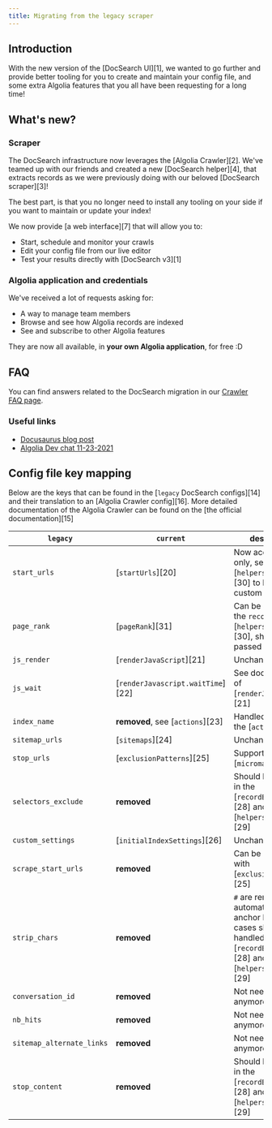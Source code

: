 ```yaml
---
title: Migrating from the legacy scraper
---
```



## Introduction

With the new version of the [DocSearch UI][1], we wanted to go further and provide better tooling for you to create and maintain your config file, and some extra Algolia features that you all have been requesting for a long time!

## What's new?

### Scraper

The DocSearch infrastructure now leverages the [Algolia Crawler][2]. We've teamed up with our friends and created a new [DocSearch helper][4], that extracts records as we were previously doing with our beloved [DocSearch scraper][3]!

The best part, is that you no longer need to install any tooling on your side if you want to maintain or update your index!

We now provide [a web interface][7] that will allow you to:

- Start, schedule and monitor your crawls
- Edit your config file from our live editor
- Test your results directly with [DocSearch v3][1]

### Algolia application and credentials

We've received a lot of requests asking for:

- A way to manage team members
- Browse and see how Algolia records are indexed
- See and subscribe to other Algolia features

They are now all available, in **your own Algolia application**, for free :D

## FAQ

You can find answers related to the DocSearch migration in our [Crawler FAQ page](/docs/crawler).

### Useful links

- [Docusaurus blog post](https://docusaurus.io/blog/2021/11/21/algolia-docsearch-migration)
- [Algolia Dev chat 11-23-2021](https://www.youtube.com/watch?v=htsjpojpKtc&t=2404s)

## Config file key mapping

Below are the keys that can be found in the [`legacy` DocSearch configs][14] and their translation to an [Algolia Crawler config][16]. More detailed documentation of the Algolia Crawler can be found on the [the official documentation][15]

| `legacy`                  | `current`                         | description                                                                                                                                |
| ------------------------- | --------------------------------- | ------------------------------------------------------------------------------------------------------------------------------------------ |
| `start_urls`              | [`startUrls`][20]                 | Now accepts URLs only, see [`helpers.docsearch`][30] to handle custom variables                                                            |
| `page_rank`               | [`pageRank`][31]                  | Can be added to the `recordProps` in [`helpers.docsearch`][30], should be passed as a **string**                                           |
| `js_render`               | [`renderJavaScript`][21]          | Unchanged                                                                                                                                  |
| `js_wait`                 | [`renderJavascript.waitTime`][22] | See documentation of [`renderJavaScript`][21]                                                                                              |
| `index_name`              | **removed**, see [`actions`][23]  | Handled directly in the [`actions`][23]                                                                                                    |
| `sitemap_urls`            | [`sitemaps`][24]                  | Unchanged                                                                                                                                  |
| `stop_urls`               | [`exclusionPatterns`][25]         | Supports [`micromatch`][27]                                                                                                                |
| `selectors_exclude`       | **removed**                       | Should be handled in the [`recordExtractor`][28] and [`helpers.docsearch`][29]                                                             |
| `custom_settings`         | [`initialIndexSettings`][26]      | Unchanged                                                                                                                                  |
| `scrape_start_urls`       | **removed**                       | Can be handled with [`exclusionPatterns`][25]                                                                                              |
| `strip_chars`             | **removed**                       | `#` are removed automatically from anchor links, edge cases should be handled in the [`recordExtractor`][28] and [`helpers.docsearch`][29] |
| `conversation_id`         | **removed**                       | Not needed anymore                                                                                                                         |
| `nb_hits`                 | **removed**                       | Not needed anymore                                                                                                                         |
| `sitemap_alternate_links` | **removed**                       | Not needed anymore                                                                                                                         |
| `stop_content`            | **removed**                       | Should be handled in the [`recordExtractor`][28] and [`helpers.docsearch`][29]                                                             |
